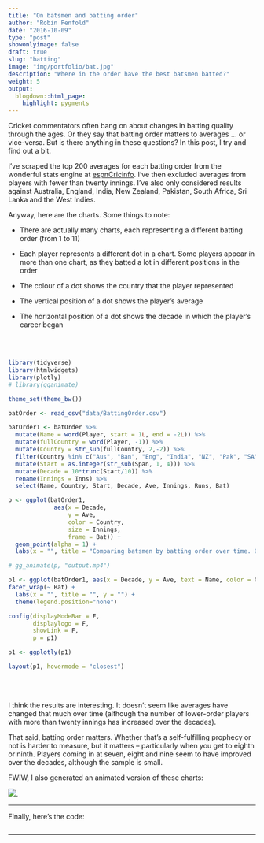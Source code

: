 ```yaml
---
title: "On batsmen and batting order"
author: "Robin Penfold"
date: "2016-10-09"
type: "post"
showonlyimage: false
draft: true
slug: "batting"
image: "img/portfolio/bat.jpg"
description: "Where in the order have the best batsmen batted?"
weight: 5
output:
  blogdown::html_page:
    highlight: pygments
---
```


Cricket commentators often bang on about changes in batting quality through the ages. Or they say that batting order matters to averages ... or vice-versa. But is there anything in these questions? In this post, I try and find out a bit.

I've scraped the top 200 averages for each batting order from the wonderful stats engine at [espnCricinfo](http://stats.espncricinfo.com/ci/engine/stats/index.html). I've then excluded averages from players with fewer than twenty innings. I've also only considered results against Australia, England, India, New Zealand, Pakistan, South Africa, Sri Lanka and the West Indies.

Anyway, here are the charts. Some things to note:

  * There are actually many charts, each representing a different batting order (from 1 to 11)
  
  * Each player represents a different dot in a chart. Some players appear in more than one chart, as they batted a lot in different positions in the order
  
  * The colour of a dot shows the country that the player represented
  
  * The vertical position of a dot shows the player's average
  
  * The horizontal position of a dot shows the decade in which the player's career began

<br></br>

```r
library(tidyverse)
library(htmlwidgets)
library(plotly)
# library(gganimate)

theme_set(theme_bw())

batOrder <- read_csv("data/BattingOrder.csv")

batOrder1 <- batOrder %>% 
  mutate(Name = word(Player, start = 1L, end = -2L)) %>% 
  mutate(fullCountry = word(Player, -1)) %>% 
  mutate(Country = str_sub(fullCountry, 2,-2)) %>% 
  filter(Country %in% c("Aus", "Ban", "Eng", "India", "NZ", "Pak", "SA", "SL", "WI")) %>% 
  mutate(Start = as.integer(str_sub(Span, 1, 4))) %>% 
  mutate(Decade = 10*trunc(Start/10)) %>% 
  rename(Innings = Inns) %>% 
  select(Name, Country, Start, Decade, Ave, Innings, Runs, Bat)

p <- ggplot(batOrder1, 
             aes(x = Decade, 
                 y = Ave,
                 color = Country, 
                 size = Innings,
                 frame = Bat)) +
  geom_point(alpha = 1) +
  labs(x = "", title = "Comparing batsmen by batting order over time. Order: \n ", y = "")

# gg_animate(p, "output.mp4")

p1 <- ggplot(batOrder1, aes(x = Decade, y = Ave, text = Name, color = Country)) + geom_point() +
facet_wrap(~ Bat) +
  labs(x = "", title = "", y = "") + 
  theme(legend.position="none")

config(displayModeBar = F, 
       displaylogo = F,
       showLink = F,
       p = p1)

p1 <- ggplotly(p1)
```

```r

layout(p1, hovermode = "closest")
```

<br></br>

I think the results are interesting. It doesn't seem like averages have changed that much over time (although the number of lower-order players with more than twenty innings has increased over the decades).

That said, batting order matters. Whether that's a self-fulfilling prophecy or not is harder to measure, but it matters -- particularly when you get to eighth or ninth. Players coming in at seven, eight and nine seem to have improved over the decades, although the sample is small.

FWIW, I also generated an animated version of these charts:
  
![](/post/battingOrder.gif).

***

Finally, here's the code:

```r
```

***

